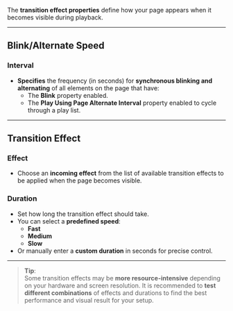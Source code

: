 
The **transition effect properties** define how your page appears when it becomes visible during playback.

---

## **Blink/Alternate Speed**

### **Interval**
- **Specifies** the frequency (in seconds) for **synchronous blinking and alternating** of all elements on the page that have:
  - The **Blink** property enabled.
  - The **Play Using Page Alternate Interval** property enabled to cycle through a play list.

---

## **Transition Effect**

### **Effect**
- Choose an **incoming effect** from the list of available transition effects to be applied when the page becomes visible.

### **Duration**
- Set how long the transition effect should take.
- You can select a **predefined speed**:  
  - **Fast**
  - **Medium**
  - **Slow**
- Or manually enter a **custom duration** in seconds for precise control.

---

> **Tip**:  
Some transition effects may be **more resource-intensive** depending on your hardware and screen resolution. It is recommended to **test different combinations** of effects and durations to find the best performance and visual result for your setup.
